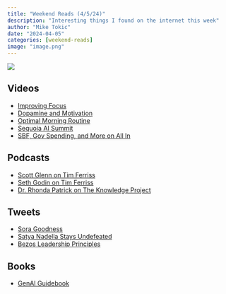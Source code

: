```yaml
---
title: "Weekend Reads (4/5/24)"
description: "Interesting things I found on the internet this week"
author: "Mike Tokic"
date: "2024-04-05"
categories: [weekend-reads]
image: "image.png"
---
```


![](./image.png)

## Videos

- [Improving Focus](https://youtu.be/_Y-7liNT1Ok?si=VDIlw5FTQXCu2kYm)
- [Dopamine and Motivation](https://youtu.be/ha1ZbJIW1f8?si=2D0Gp15NkD9iup01)
- [Optimal Morning Routine](https://youtu.be/gR_f-iwUGY4?si=JHewqUkP7dautU1v)
- [Sequoia AI Summit](https://www.youtube.com/playlist?list=PLOhHNjZItNnOoPxOF3dmq30UxYqFuxXKn)
- [SBF, Gov Spending, and More on All In](https://youtu.be/4t4YkHSTZbw?si=qqjiCcKg4_YmotoA)

## Podcasts

- [Scott Glenn on Tim Ferriss](https://open.spotify.com/episode/4iqmP3Gys5AkyLpcXNU26N?si=zGiCV0c0Ts-8baaJ2j2k8g)
- [Seth Godin on Tim Ferriss](https://open.spotify.com/episode/7ExrANvf3Rhha46GRX5W8X?si=ON6IJbN-QT-SDo6a7fOjMQ)
- [Dr. Rhonda Patrick on The Knowledge Project](https://open.spotify.com/episode/4tnRkV3qL3GulapNmzirsy?si=3NYI2OFhSVWpFevtfxvK6Q)

## Tweets

- [Sora Goodness](https://x.com/gdb/status/1772334028009652415)
- [Satya Nadella Stays Undefeated](https://x.com/EMostaque/status/1772594194315436266)
- [Bezos Leadership Principles](https://x.com/thegarrettscott/status/1771645169151901952)

## Books

- [GenAI Guidebook](https://ravinkumar.com/GenAiGuidebook/book_intro.html)